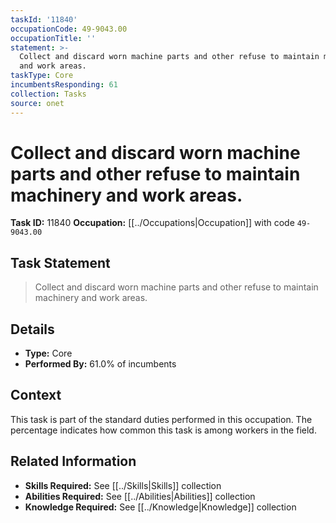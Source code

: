 ```yaml
---
taskId: '11840'
occupationCode: 49-9043.00
occupationTitle: ''
statement: >-
  Collect and discard worn machine parts and other refuse to maintain machinery
  and work areas.
taskType: Core
incumbentsResponding: 61
collection: Tasks
source: onet
---
```

# Collect and discard worn machine parts and other refuse to maintain machinery and work areas.

**Task ID:** 11840
**Occupation:** [[../Occupations|Occupation]] with code `49-9043.00`

## Task Statement

> Collect and discard worn machine parts and other refuse to maintain machinery and work areas.

## Details

- **Type:** Core
- **Performed By:** 61.0% of incumbents

## Context

This task is part of the standard duties performed in this occupation. The percentage indicates how common this task is among workers in the field.

## Related Information

- **Skills Required:** See [[../Skills|Skills]] collection
- **Abilities Required:** See [[../Abilities|Abilities]] collection
- **Knowledge Required:** See [[../Knowledge|Knowledge]] collection
